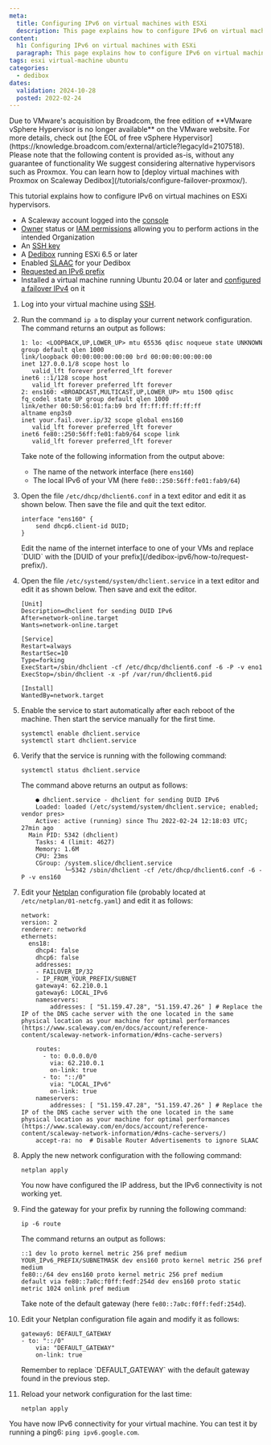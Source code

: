 ```yaml
---
meta:
  title: Configuring IPv6 on virtual machines with ESXi
  description: This page explains how to configure IPv6 on virtual machines with ESXi
content:
  h1: Configuring IPv6 on virtual machines with ESXi
  paragraph: This page explains how to configure IPv6 on virtual machines with ESXi
tags: esxi virtual-machine ubuntu
categories:
  - dedibox
dates:
  validation: 2024-10-28
  posted: 2022-02-24
---
```


<Message type="important">
  Due to VMware's acquisition by Broadcom, the free edition of **VMware vSphere Hypervisor is no longer available** on the VMware website. For more details, check out [the EOL of free vSphere Hypervisor](https://knowledge.broadcom.com/external/article?legacyId=2107518). Please note that the following content is provided as-is, without any guarantee of functionality
We suggest considering alternative hypervisors such as Proxmox. You can learn how to [deploy virtual machines with Proxmox on Scaleway Dedibox](/tutorials/configure-failover-proxmox/).
</Message>

This tutorial explains how to configure IPv6 on virtual machines on ESXi hypervisors.

<Macro id="requirements" />

- A Scaleway account logged into the [console](https://console.scaleway.com)
- [Owner](/iam/concepts/#owner) status or [IAM permissions](/iam/concepts/#permission) allowing you to perform actions in the intended Organization
- An [SSH key](/organizations-and-projects/how-to/create-ssh-key/)
- A [Dedibox](https://www.scaleway.com/en/dedibox/) running ESXi 6.5 or later
- Enabled [SLAAC](/dedibox-ipv6/how-to/enable-ipv6-slaac/) for your Dedibox
- [Requested an IPv6 prefix](/dedibox-ipv6/how-to/request-prefix/)
- Installed a virtual machine running Ubuntu 20.04 or later and [configured a failover IPv4](/dedibox-ip-failover/how-to/configure-network-virtual-machine/#ubuntu) on it

1. Log into your virtual machine using [SSH](/dedibox/how-to/connect-to-server/#connecting-via-ssh).
2. Run the command `ip a` to display your current network configuration. The command returns an output as follows:
    ```
    1: lo: <LOOPBACK,UP,LOWER_UP> mtu 65536 qdisc noqueue state UNKNOWN group default qlen 1000
    link/loopback 00:00:00:00:00:00 brd 00:00:00:00:00:00
    inet 127.0.0.1/8 scope host lo
       valid_lft forever preferred_lft forever
    inet6 ::1/128 scope host
       valid_lft forever preferred_lft forever
    2: ens160: <BROADCAST,MULTICAST,UP,LOWER_UP> mtu 1500 qdisc fq_codel state UP group default qlen 1000
    link/ether 00:50:56:01:fa:b9 brd ff:ff:ff:ff:ff:ff
    altname enp3s0
    inet your.fail.over.ip/32 scope global ens160
       valid_lft forever preferred_lft forever
    inet6 fe80::250:56ff:fe01:fab9/64 scope link
       valid_lft forever preferred_lft forever
    ```
    Take note of the following information from the output above:
    * The name of the network interface (here `ens160`)
    * The local IPv6 of your VM (here `fe80::250:56ff:fe01:fab9/64`)
3. Open the file `/etc/dhcp/dhclient6.conf` in a text editor and edit it as shown below. Then save the file and quit the text editor.
    ```
    interface "ens160" {
        send dhcp6.client-id DUID;
    }
    ```
    <Message type="important">
      Edit the name of the internet interface to one of your VMs and replace `DUID` with the [DUID of your prefix](/dedibox-ipv6/how-to/request-prefix/).
    </Message>
4. Open the file `/etc/systemd/system/dhclient.service` in a text editor and edit it as shown below. Then save and exit the editor.
    ```
    [Unit]
    Description=dhclient for sending DUID IPv6
    After=network-online.target
    Wants=network-online.target

    [Service]
    Restart=always
    RestartSec=10
    Type=forking
    ExecStart=/sbin/dhclient -cf /etc/dhcp/dhclient6.conf -6 -P -v eno1
    ExecStop=/sbin/dhclient -x -pf /var/run/dhclient6.pid

    [Install]
    WantedBy=network.target
    ```
5. Enable the service to start automatically after each reboot of the machine. Then start the service manually for the first time.
    ```
    systemctl enable dhclient.service
    systemctl start dhclient.service
    ```
6. Verify that the service is running with the following command:
    ```
    systemctl status dhclient.service
    ```
    The command above returns an output as follows:
    ```
        ● dhclient.service - dhclient for sending DUID IPv6
        Loaded: loaded (/etc/systemd/system/dhclient.service; enabled; vendor pres>
        Active: active (running) since Thu 2022-02-24 12:18:03 UTC; 27min ago
      Main PID: 5342 (dhclient)
        Tasks: 4 (limit: 4627)
        Memory: 1.6M
        CPU: 23ms
        CGroup: /system.slice/dhclient.service
                └─5342 /sbin/dhclient -cf /etc/dhcp/dhclient6.conf -6 -P -v ens160
    ```
7. Edit your [Netplan](https://netplan.io/) configuration file (probably located at `/etc/netplan/01-netcfg.yaml`) and edit it as follows:
    ```
    network:
    version: 2
    renderer: networkd
    ethernets:
      ens18:
        dhcp4: false
        dhcp6: false
        addresses:
        - FAILOVER_IP/32
        - IP_FROM_YOUR_PREFIX/SUBNET
        gateway4: 62.210.0.1
        gateway6: LOCAL_IPv6
        nameservers:
            addresses: [ "51.159.47.28", "51.159.47.26" ] # Replace the IP of the DNS cache server with the one located in the same physical location as your machine for optimal performances (https://www.scaleway.com/en/docs/account/reference-content/scaleway-network-information/#dns-cache-servers)

        routes:
          - to: 0.0.0.0/0
            via: 62.210.0.1
            on-link: true
          - to: "::/0"
            via: "LOCAL_IPv6"
            on-link: true
        nameservers:
            addresses: [ "51.159.47.28", "51.159.47.26" ] # Replace the IP of the DNS cache server with the one located in the same physical location as your machine for optimal performances (https://www.scaleway.com/en/docs/account/reference-content/scaleway-network-information/#dns-cache-servers/)
        accept-ra: no  # Disable Router Advertisements to ignore SLAAC
    ```
8. Apply the new network configuration with the following command:
    ```
    netplan apply
    ```

   You now have configured the IP address, but the IPv6 connectivity is not working yet.
9. Find the gateway for your prefix by running the following command:
    ```
    ip -6 route
    ```
    The command returns an output as follows:
    ```
    ::1 dev lo proto kernel metric 256 pref medium
    YOUR_IPv6_PREFIX/SUBNETMASK dev ens160 proto kernel metric 256 pref medium
    fe80::/64 dev ens160 proto kernel metric 256 pref medium
    default via fe80::7a0c:f0ff:fedf:254d dev ens160 proto static metric 1024 onlink pref medium
    ```

    Take note of the default gateway (here `fe80::7a0c:f0ff:fedf:254d`).
10. Edit your Netplan configuration file again and modify it as follows:
    ```
    gateway6: DEFAULT_GATEWAY
    - to: "::/0"
        via: "DEFAULT_GATEWAY"
        on-link: true
    ```
    <Message type="note">
      Remember to replace `DEFAULT_GATEWAY` with the default gateway found in the previous step.
    </Message>
11. Reload your network configuration for the last time:
    ```
    netplan apply
    ```

You have now IPv6 connectivity for your virtual machine. You can test it by running a ping6: `ping ipv6.google.com`.